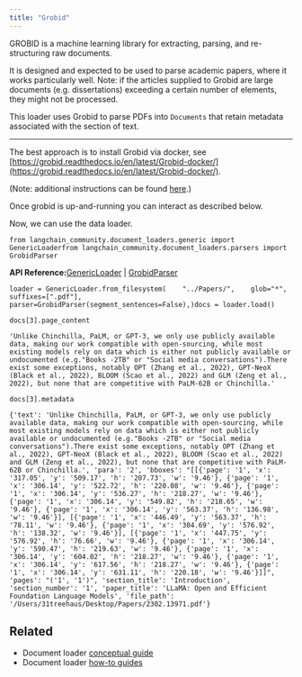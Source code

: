 ```yaml
---
title: "Grobid"
---
```


GROBID is a machine learning library for extracting, parsing, and re-structuring raw documents.

It is designed and expected to be used to parse academic papers, where it works particularly well. Note: if the articles supplied to Grobid are large documents (e.g. dissertations) exceeding a certain number of elements, they might not be processed.

This loader uses Grobid to parse PDFs into `Documents` that retain metadata associated with the section of text.

***

The best approach is to install Grobid via docker, see [https://grobid.readthedocs.io/en/latest/Grobid-docker/](https://grobid.readthedocs.io/en/latest/Grobid-docker/).

(Note: additional instructions can be found [here](/src/oss/integrations/providers/grobid).)

Once grobid is up-and-running you can interact as described below.

Now, we can use the data loader.

```
from langchain_community.document_loaders.generic import GenericLoaderfrom langchain_community.document_loaders.parsers import GrobidParser
```

**API Reference:**[GenericLoader](https://python.langchain.com/api_reference/community/document_loaders/langchain_community.document_loaders.generic.GenericLoader.html) | [GrobidParser](https://python.langchain.com/api_reference/community/document_loaders/langchain_community.document_loaders.parsers.grobid.GrobidParser.html)

```
loader = GenericLoader.from_filesystem(    "../Papers/",    glob="*",    suffixes=[".pdf"],    parser=GrobidParser(segment_sentences=False),)docs = loader.load()
```

```
docs[3].page_content
```

```
'Unlike Chinchilla, PaLM, or GPT-3, we only use publicly available data, making our work compatible with open-sourcing, while most existing models rely on data which is either not publicly available or undocumented (e.g."Books -2TB" or "Social media conversations").There exist some exceptions, notably OPT (Zhang et al., 2022), GPT-NeoX (Black et al., 2022), BLOOM (Scao et al., 2022) and GLM (Zeng et al., 2022), but none that are competitive with PaLM-62B or Chinchilla.'
```

```
docs[3].metadata
```

```
{'text': 'Unlike Chinchilla, PaLM, or GPT-3, we only use publicly available data, making our work compatible with open-sourcing, while most existing models rely on data which is either not publicly available or undocumented (e.g."Books -2TB" or "Social media conversations").There exist some exceptions, notably OPT (Zhang et al., 2022), GPT-NeoX (Black et al., 2022), BLOOM (Scao et al., 2022) and GLM (Zeng et al., 2022), but none that are competitive with PaLM-62B or Chinchilla.', 'para': '2', 'bboxes': "[[{'page': '1', 'x': '317.05', 'y': '509.17', 'h': '207.73', 'w': '9.46'}, {'page': '1', 'x': '306.14', 'y': '522.72', 'h': '220.08', 'w': '9.46'}, {'page': '1', 'x': '306.14', 'y': '536.27', 'h': '218.27', 'w': '9.46'}, {'page': '1', 'x': '306.14', 'y': '549.82', 'h': '218.65', 'w': '9.46'}, {'page': '1', 'x': '306.14', 'y': '563.37', 'h': '136.98', 'w': '9.46'}], [{'page': '1', 'x': '446.49', 'y': '563.37', 'h': '78.11', 'w': '9.46'}, {'page': '1', 'x': '304.69', 'y': '576.92', 'h': '138.32', 'w': '9.46'}], [{'page': '1', 'x': '447.75', 'y': '576.92', 'h': '76.66', 'w': '9.46'}, {'page': '1', 'x': '306.14', 'y': '590.47', 'h': '219.63', 'w': '9.46'}, {'page': '1', 'x': '306.14', 'y': '604.02', 'h': '218.27', 'w': '9.46'}, {'page': '1', 'x': '306.14', 'y': '617.56', 'h': '218.27', 'w': '9.46'}, {'page': '1', 'x': '306.14', 'y': '631.11', 'h': '220.18', 'w': '9.46'}]]", 'pages': "('1', '1')", 'section_title': 'Introduction', 'section_number': '1', 'paper_title': 'LLaMA: Open and Efficient Foundation Language Models', 'file_path': '/Users/31treehaus/Desktop/Papers/2302.13971.pdf'}
```

## Related

* Document loader [conceptual guide](/src/oss/concepts/document_loaders)
* Document loader [how-to guides](/src/oss/how_to/#document-loaders)
